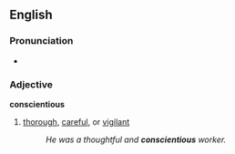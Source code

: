 ==English==
===Pronunciation===
*{{audio|en-us-conscientious.ogg|Audio (US)}}

===Adjective===
'''conscientious'''
# [[thorough]], [[careful]], or [[vigilant]]
#:''He was a thoughtful and '''conscientious''' worker.''